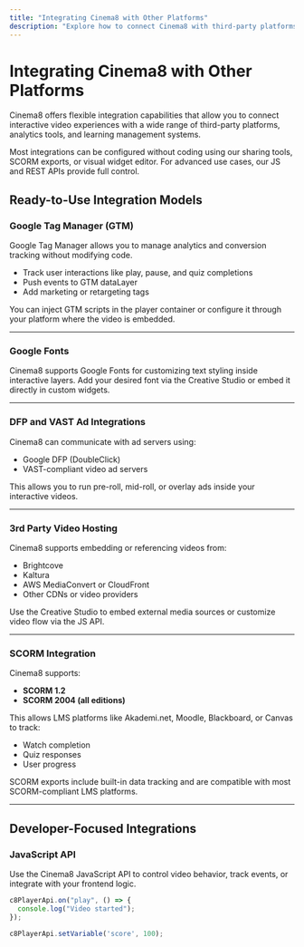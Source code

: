 ```yaml
---
title: "Integrating Cinema8 with Other Platforms"
description: "Explore how to connect Cinema8 with third-party platforms using built-in tools, APIs, SCORM, and widgets."
---
```



# Integrating Cinema8 with Other Platforms

Cinema8 offers flexible integration capabilities that allow you to connect interactive video experiences with a wide range of third-party platforms, analytics tools, and learning management systems.

<Callout type="info">
Most integrations can be configured without coding using our sharing tools, SCORM exports, or visual widget editor. For advanced use cases, our JS and REST APIs provide full control.
</Callout>

## Ready-to-Use Integration Models

### Google Tag Manager (GTM)

Google Tag Manager allows you to manage analytics and conversion tracking without modifying code.

- Track user interactions like play, pause, and quiz completions
- Push events to GTM dataLayer
- Add marketing or retargeting tags

<Callout type="important">
You can inject GTM scripts in the player container or configure it through your platform where the video is embedded.
</Callout>

---

### Google Fonts

Cinema8 supports Google Fonts for customizing text styling inside interactive layers. Add your desired font via the Creative Studio or embed it directly in custom widgets.

---

### DFP and VAST Ad Integrations

Cinema8 can communicate with ad servers using:

- Google DFP (DoubleClick)
- VAST-compliant video ad servers

This allows you to run pre-roll, mid-roll, or overlay ads inside your interactive videos.

---

### 3rd Party Video Hosting

Cinema8 supports embedding or referencing videos from:

- Brightcove
- Kaltura
- AWS MediaConvert or CloudFront
- Other CDNs or video providers

Use the Creative Studio to embed external media sources or customize video flow via the JS API.

---

### SCORM Integration

Cinema8 supports:

- **SCORM 1.2**
- **SCORM 2004 (all editions)**

This allows LMS platforms like Akademi.net, Moodle, Blackboard, or Canvas to track:

- Watch completion
- Quiz responses
- User progress

<Callout type="info">
SCORM exports include built-in data tracking and are compatible with most SCORM-compliant LMS platforms.
</Callout>

---

## Developer-Focused Integrations

### JavaScript API

Use the Cinema8 JavaScript API to control video behavior, track events, or integrate with your frontend logic.

```js filename="example.js"
c8PlayerApi.on("play", () => {
  console.log("Video started");
});

c8PlayerApi.setVariable('score', 100);
